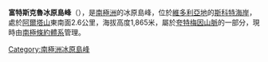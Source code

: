 {{coord|77|55|S|160|57|E|source:GNIS|display=title}}

'''富特斯克魯冰原島峰'''（{{lang-en|Footscrew Nunatak}}），是[[南極洲|南極洲]]的冰原島峰，位於[[維多利亞地|維多利亞地]]的[[斯科特海岸|斯科特海岸]]，處於[[阿爾塔山|阿爾塔山]]東南面2.6公里，海拔高度1,865米，屬於[[夸特梅因山脈|夸特梅因山脈]]的一部分，現時由[[南極條約體系|南極條約體系]]管理。

{{DEFAULTSORT:Footscrew Nunatak}}
[[Category:南極洲冰原島峰|Category:南極洲冰原島峰]]


{{ScottCoast-geo-stub}}